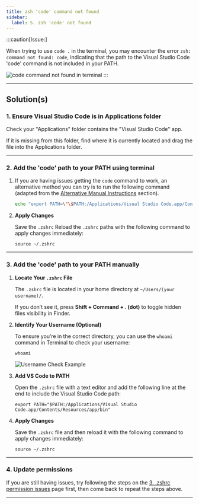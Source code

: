 ```yaml
---
title: zsh 'code' command not found
sidebar:
  label: 5. zsh 'code' not found
---
```



:::caution[Issue:]

When trying to use `code .` in the terminal, you may encounter the error `zsh: command not found: code`, indicating that the path to the Visual Studio Code 'code' command is not included in your PATH.

![code command not found in terminal](/images/troubleshoot/macos/code-not-found.png)
:::

---

## Solution(s)

### 1. Ensure Visual Studio Code is in Applications folder

Check your "Applications" folder contains the "Visual Studio Code" app.

If it is missing from this folder, find where it is currently located and drag the file into the Applications folder.

---

### 2. Add the 'code' path to your PATH using terminal

<Steps>

1. If you are having issues getting the `code` command to work, an alternative method you can try is to run the following command (adapted from the [Alternative Manual Instructions](https://code.visualstudio.com/docs/setup/mac#_alternative-manual-instructions) section).

    ```zsh
    echo "export PATH=\"\$PATH:/Applications/Visual Studio Code.app/Contents/Resources/app/bin\"" >> ~/.zshrc
    ```

2. **Apply Changes**

    Save the `.zshrc` Reload the `.zshrc` paths with the following command to apply changes immediately:

     ```shell
     source ~/.zshrc
     ```

</Steps>

---

### 3. Add the 'code' path to your PATH manually

<Steps>

1. **Locate Your `.zshrc` File**

    The `.zshrc` file is located in your home directory at `~/Users/(your username)/`.

    If you don’t see it, press **Shift + Command + . (dot)** to toggle hidden files visibility in Finder.

2. **Identify Your Username (Optional)**
  
    To ensure you’re in the correct directory, you can use the `whoami` command in Terminal to check your username:

     ```shell
     whoami
     ```

   ![Username Check Example](/images/troubleshoot/macos/macos-whoami.png)

3. **Add VS Code to PATH**
  
    Open the `.zshrc` file with a text editor and add the following line at the end to include the Visual Studio Code path:

     ```shell
     export PATH="$PATH:/Applications/Visual Studio Code.app/Contents/Resources/app/bin"
     ```

4. **Apply Changes**

    Save the `.zshrc` file and then reload it with the following command to apply changes immediately:

     ```shell
     source ~/.zshrc
     ```

</Steps>

---

### 4. Update permissions

If you are still having issues, try following the steps on the [3. .zshrc permission issues](/troubleshoot/macos/mac-issue-3) page first, then come back to repeat the steps above.

---
